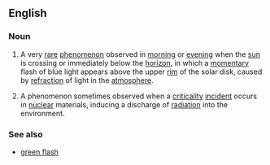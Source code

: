 ==English==

===Noun===
{{wikipedia|Green_flash#Blue_flashes|blue flash (meteorology)}}
{{wikipedia|Criticality_accident#Blue_glow|blue flash (nuclear criticality)}}
{{en-noun|sg=[[blue]] [[flash]]|es}}

# {{context|meteorology|astronomy}} A very [[rare]] [[phenomenon]] observed in [[morning]] or [[evening]] when the [[sun]] is crossing or immediately below the [[horizon]], in which a [[momentary]] flash of blue light appears above the upper [[rim]] of the solar disk, caused by [[refraction]] of light in the [[atmosphere]].
# {{context|physics}} A phenomenon sometimes observed when a [[criticality]] [[incident]] occurs in [[nuclear]] materials, inducing a discharge of [[radiation]] into the environment.

===See also===
*[[green flash]]